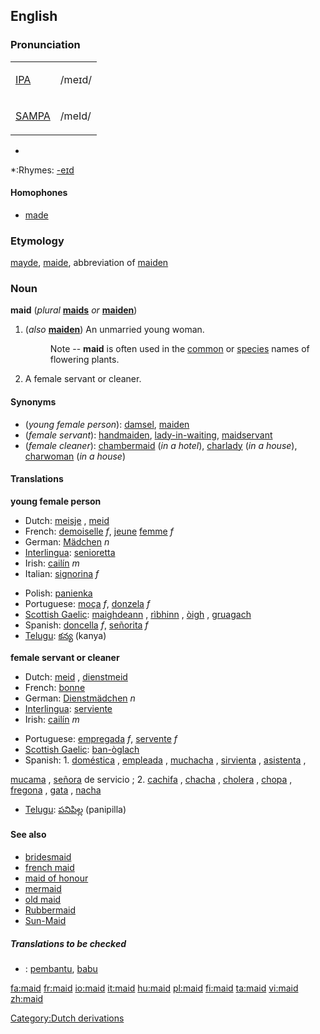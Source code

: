 ==English==
{{wikipedia}}

===Pronunciation===
{| border=1 cellpadding=5
| [[w:IPA|IPA]] || /meɪd/
|-
| [[w:SAMPA|SAMPA]] || /meId/
|}
*{{audio|en-us-maid.ogg|Audio (US)}}

*:Rhymes: [[Rhymes:English:-eɪd|-eɪd]]

====Homophones====
*[[made]]

===Etymology===
{{ME.}} [[mayde]], [[maide]], abbreviation of [[maiden]]

===Noun===
'''maid''' (''plural'' '''[[maids]]''' ''or'' '''[[maiden]]''')

# (''also'' '''[[maiden]]''') An unmarried young woman.
#: Note -- '''maid''' is often used in the [[common]] or [[species]] names of flowering plants.
# A female servant or cleaner.

====Synonyms====
*(''young female person''): [[damsel]], [[maiden]]
*(''female servant''): [[handmaiden]], [[lady-in-waiting]], [[maidservant]]
*(''female cleaner''): [[chambermaid]] (''in a hotel''), [[charlady]] (''in a house''), [[charwoman]] (''in a house'')

====Translations====

'''young female person'''
{{top}}
*Dutch: [[meisje]] {{n}}, [[meid]] {{f}}
*French: [[demoiselle]] ''f'', [[jeune]] [[femme]] ''f''
*German: [[Mädchen]] ''n''
*[[Interlingua]]: [[senioretta]]
*Irish: [[cailín]] ''m''
*Italian: [[signorina]] ''f''
{{mid}}
*Polish: [[panienka]]
*Portuguese: [[moça]] ''f'', [[donzela]] ''f''
*[[Scottish Gaelic]]: [[maighdeann]] {{f}}, [[rìbhinn]] {{f}}, [[òigh]] {{f}}, [[gruagach]] {{f}}
*Spanish: [[doncella]] ''f'', [[señorita]] ''f''
*[[Telugu]]: [[కన్య]] (kanya)
{{bottom}}

'''female servant or cleaner'''
{{top}}
*Dutch: [[meid]] {{f}}, [[dienstmeid]] {{f}}
*French: [[bonne]] {{f}}
*German: [[Dienstmädchen]] ''n''
*[[Interlingua]]: [[serviente]]
*Irish: [[cailín]] ''m''
{{mid}}
*Portuguese: [[empregada]] ''f'', [[servente]] ''f''
*[[Scottish Gaelic]]: [[ban-òglach]] {{f}}
*Spanish: 1. {{italbrac|inoffensive terms}}  [[doméstica]] {{f}},  [[empleada]] {{f}}, [[muchacha]] {{f}}, [[sirvienta]] {{f}}, [[asistenta]] {{f}} {{italbrac|Spain}}, 
[[mucama]] {{f}} {{italbrac|Argentina}}, [[señora]] de servicio {{f}} {{italbrac|Venezuela}} ;
2.  {{italbrac|offensive terms}}  [[cachifa]] {{f}} {{italbrac|Venezuela}}, [[chacha]] {{f}} {{italbrac|Mexico}}, [[cholera]] {{f}}{{italbrac|Guatemala}}, [[chopa]] {{f}} {{italbrac|Dominican Republic}},  [[fregona]] {{f}} {{italbrac|Spain}},  [[gata]] {{f}} {{italbrac|Mexico}}, [[nacha]] {{f}} {{italbrac|Honduras}}  


*[[Telugu]]: [[పనిపిల్ల]] (panipilla)
{{bottom}}

====See also====
*[[bridesmaid]]
*[[french maid]]
*[[maid of honour]]
*[[mermaid]]
*[[old maid]]
*[[Rubbermaid]]
*[[Sun-Maid]]

=====Translations to be checked=====
{{checktrans}}
*{{ttbc|Indonesian}}: [[bantu|pembantu]], [[babu]]

[[Category:Dutch derivations]]

[[fa:maid]]
[[fr:maid]]
[[io:maid]]
[[it:maid]]
[[hu:maid]]
[[pl:maid]]
[[fi:maid]]
[[ta:maid]]
[[vi:maid]]
[[zh:maid]]